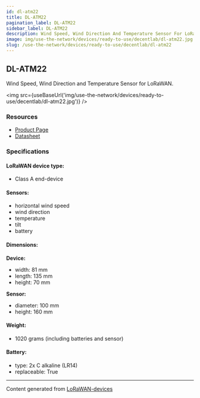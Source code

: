 ```yaml
---
id: dl-atm22
title: DL-ATM22
pagination_label: DL-ATM22
sidebar_label: DL-ATM22
description: Wind Speed, Wind Direction And Temperature Sensor For LoRaWAN
image: img/use-the-network/devices/ready-to-use/decentlab/dl-atm22.jpg
slug: /use-the-network/devices/ready-to-use/decentlab/dl-atm22
---
```



## DL-ATM22

Wind Speed, Wind Direction and Temperature Sensor for LoRaWAN.

<img src={useBaseUrl('img/use-the-network/devices/ready-to-use/decentlab/dl-atm22.jpg')} />

### Resources

- [Product Page](https://www.decentlab.com/products/wind-speed-wind-direction-and-temperature-sensor-for-lorawan)
- [Datasheet](https://cdn.decentlab.com/download/datasheets/Decentlab-DL-ATM22-datasheet.pdf)

### Specifications

#### LoRaWAN device type:

- Class A end-device

#### Sensors:

- horizontal wind speed
- wind direction
- temperature
- tilt
- battery

#### Dimensions:

**Device:**

- width: 81 mm
- length: 135 mm
- height: 70 mm

**Sensor:**

- diameter: 100 mm
- height: 160 mm

#### Weight:

- 1020 grams (including batteries and sensor)

#### Battery:

- type: 2x C alkaline (LR14)
- replaceable: True

---

Content generated from [LoRaWAN-devices](https://github.com/TheThingsNetwork/lorawan-devices)
